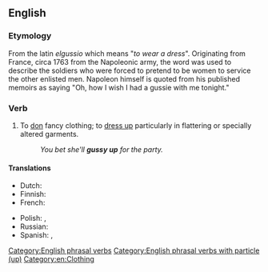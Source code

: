 ==English==

===Etymology===
From the latin ''elgussio'' which means "''to wear a dress''". Originating from France, circa 1763 from the Napoleonic army, the word was used to describe the soldiers who were forced to pretend to be women to service the other enlisted men. Napoleon himself is quoted from his published memoirs as saying "Oh, how I wish I had a gussie with me tonight."

===Verb===
{{en-verb|gussies up|gussying up|gussied up}}

# {{lb|en|informal}} To [[don]] fancy clothing; to [[dress up]] particularly in flattering or specially altered garments.
#: ''You bet she'll '''gussy up''' for the party.''

====Translations====
{{trans-top}}
* Dutch: {{t|nl|opdirken}}
* Finnish: {{t|fi|pynttääntyä}}
* French: {{t+|fr|fagoter}}
{{trans-mid}}
* Polish: {{t|pl|wystroić się|pf}}, {{t+|pl|stroić się|impf}}
* Russian: {{t+|ru|принаряжа́ться}}
* Spanish: {{t+|es|arreglarse}}, {{t+|es|embellecer}}
{{trans-bottom}}

[[Category:English phrasal verbs]]
[[Category:English phrasal verbs with particle (up)]]
[[Category:en:Clothing]]